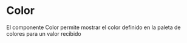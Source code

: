 

<Meta title="Components/Color" />

# Color

El componente Color permite mostrar el color definido en la paleta de colores para un valor recibido

<br />

<Preview>
	<Story name="Color">
		<div style={{ display: 'flex' }}>
			<div style={{ margin: '8px' }}>
				<Color color="primary.main"> </Color>
			</div>
			<div style={{ margin: '8px' }}>
				<Color color="red" showLabel></Color>
			</div>
		</div>
	</Story>
</Preview>

<Props of={Color} />
